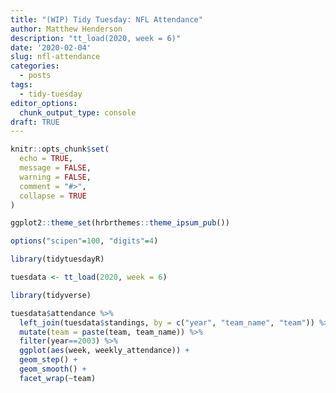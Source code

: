 ```yaml
---
title: "(WIP) Tidy Tuesday: NFL Attendance" 
author: Matthew Henderson
description: "tt_load(2020, week = 6)"
date: '2020-02-04'
slug: nfl-attendance
categories:
  - posts
tags:
  - tidy-tuesday
editor_options: 
  chunk_output_type: console
draft: TRUE
---
```


```r
knitr::opts_chunk$set(
  echo = TRUE,
  message = FALSE,
  warning = FALSE,
  comment = "#>",
  collapse = TRUE
)

ggplot2::theme_set(hrbrthemes::theme_ipsum_pub())

options("scipen"=100, "digits"=4)
```

```r
library(tidytuesdayR)

tuesdata <- tt_load(2020, week = 6)
```

```r
library(tidyverse)

tuesdata$attendance %>%
  left_join(tuesdata$standings, by = c("year", "team_name", "team")) %>%
  mutate(team = paste(team, team_name)) %>%
  filter(year==2003) %>%
  ggplot(aes(week, weekly_attendance)) +
  geom_step() +
  geom_smooth() +
  facet_wrap(~team)
```
